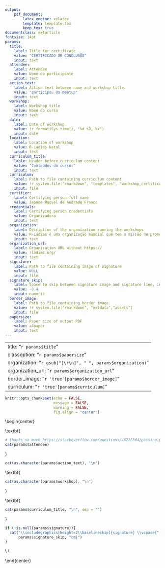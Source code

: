 ---
output: 
    pdf_document: 
        latex_engine: xelatex
        template: template.tex
        keep_tex: true
documentclass: extarticle        
fontsize: 14pt
params:
  title: 
    label: Title for certificate
    value: "CERTIFICADO DE CONCLUSÃO"
    input: text
  attendee:
    label: Attendee
    value: Nome do participante
    input: text
  action_text: 
    label: Action text between name and workshop title.
    value: "participou do meetup"
    input: text
  workshop:
    label: Workshop title
    value: Nome do curso
    input: text
  date: 
    label: Date of workshop
    value: !r format(Sys.time(), "%d %B, %Y")
    input: date
  location:
    label: Location of workshop
    value: R-Ladies Natal
    input: text
  curriculum_title:
    lable: Header before curriculum content
    value: "Conteúdos do curso:"
    input: text
  curriculum:
    label: Path to file containing curriculum content
    value: !r system.file("rmarkdown", "templates", "workshop_certificate", "resources")
    input: file
  certifier:
    label: Certifying person full name
    value: Jeanne Raquel de Andrade Franco
  credentials:
    label: Certifying person credentials
    value: Organizadora 
    input: text
  organization:
    label: Decription of the organization running the workshops
    value: R-Ladies é uma organização mundial que tem a missão de promover a diversidade de gêneros na comunidade do R
    input: text
  organization_url:
    label: Organization URL without https://
    value: rladies.org/
    input: text
  signature:
    label: Path to file containing image of signature
    value: NULL
    input: file
  signature_skip:
    label: Space to skip between signature image and signature line, in cm.
    value: -0.4
    input: numeric
  border_image:
    label: Path to file containing border image
    value: !r system.file("rmarkdown", "extdata","assets")
    input: file
  papersize:
    label: Paper size of output PDF
    value: a4paper
    input: text    
---

---
title: "`r params$title`"
classoption: "`r params$papersize`"
organization: "`r gsub("[\r\n]", " ", params$organization)`"
organization_url: "`r params$organization_url`"
border_image: "`r 'true'[params$border_image]`"
curriculum: "`r 'true'[params$curriculum]`"
---

```{r setup, include=FALSE}
knitr::opts_chunk$set(echo = FALSE,
                      message = FALSE,
                      warning = FALSE, 
                      fig.align = "center")
```

\begin{center}

\Large \textbf{
```{r attendee, results = 'asis'}
# thanks so much https://stackoverflow.com/questions/46226364/passing-parameters-in-rmarkdown-to-the-text-or-headings
cat(params$attendee)
```
}

\vspace{1.3cm}

\normalsize
```{r action_text, results = 'asis'}
cat(as.character(params$action_text), "\n")
```

\vspace{0.8cm}

\Large \textbf{
```{r workshop, results = 'asis'}
cat(as.character(params$workshop), "\n")
```
}
\normalsize

\large \textbf{
```{r location, results = 'asis'}
cat(as.character(params$date), " - ", params$location, "\n", sep = "")
```
}

\vspace{0.5cm}

\Large \textbf{
```{r curriculum_title, results = 'asis'}
cat(params$curriculum_title, "\n", sep = "")
```
}

\vspace{0.5cm}

\normalsize
\begin{varwidth}{0.8\textwidth}
```{r curriculum, results = 'asis'}
cat(params$curriculum, sep = "\n")
```

\end{varwidth}

\vfill


```{r signature, results = 'asis'}
if (!is.null(params$signature)){
  cat("\\includegraphics[height=2\\baselineskip]{signature} \\vspace{", 
      params$signature_skip, "cm}")
}
```

\rule[0in]{3in}{1pt}\\
\textbf{`r params$certifier`\\
        `r params$credentials`}\\
\vspace{0.8cm}

\end{center}
